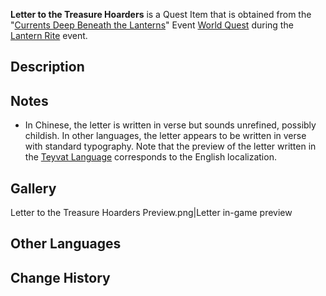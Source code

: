 {{Item Infobox
|id           = 100242
|image        = Item Letter.png
|type         = Quest Items
|description  = A letter written by someone to the [[Treasure Hoarders]] about some plans for the Lantern Rite...
|source1      = Given during [[Currents Deep Beneath the Lanterns]]
}}
'''Letter to the Treasure Hoarders''' is a Quest Item that is obtained from the "[[Currents Deep Beneath the Lanterns]]" Event [[World Quest]] during the [[Lantern Rite]] event.

==Description==
{{Not a typo|Treasure hoardur big folk

I have an oppawtunity so crazy lucrative yet feasible

Once a lifetahm thing aye yall wouldnt wanna miss eh Intrigued right

meet me in the dead of the night

I ll put my finest mask on to honaw yall guys and for yall to recognize me

and I humbly recommend that there yall do too

just so that there the authawity dont recognize yall folks anyway Im no snitch of course

Just a kind reminder I think that theres the way treasure hoardur do things right to put on cool masks

and I know yall are cool folk, cool folk geds along with cool masks that

theres so cool and I like cool things yeah so meet yall there then}}

==Notes==
* In Chinese, the letter is written in verse but sounds unrefined, possibly childish. In other languages, the letter appears to be written in verse with standard typography. Note that the preview of the letter written in the [[Teyvat Language]] corresponds to the English localization.

==Gallery==
<gallery hideaddbutton="true" captionalign="center">
Letter to the Treasure Hoarders Preview.png|Letter in-game preview
</gallery>

==Other Languages==
{{Other Languages|default_hidden = 1
|en      = Letter to the Treasure Hoarders
|zhs     = 给盗宝团的信
|zhs_rm  = Gěi Dàobǎotuán de Xìn
|zht     = 給盜寶團的信
|zht_rm  = Gěi Dàobǎotuán de Xìn
|ja      = 宝盗団への手紙
|ja_rm   = Houtoudan he no Tegami
|ko      = 보물 사냥단에게 전하는 편지
|ko_rm   = 
|es      = Carta para los Ladrones de Tesoros
|fr      = Lettre aux Pilleurs de trésors
|ru      = Письмо для Похитителей сокровищ
|th      = จดหมายถึงกองโจรล่าสมบัติ
|th_rm   = 
|vi      = Bức thư gửi Đạo Bảo Đoàn
|de      = Brief an die Schatzräuber
|id      = Surat untuk Treasure Hoarder
|pt      = Carta aos Ladrões de Tesouro
}}

==Change History==
{{Change History|1.3}}